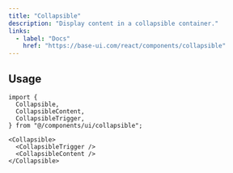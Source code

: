 ```yaml
---
title: "Collapsible"
description: "Display content in a collapsible container."
links:
  - label: "Docs"
    href: "https://base-ui.com/react/components/collapsible"
---
```


<Preview name="collapsible-demo" />

## Usage

```tsx title="Imports"
import {
  Collapsible,
  CollapsibleContent,
  CollapsibleTrigger,
} from "@/components/ui/collapsible";
```

```tsx title="Anatomy"
<Collapsible>
  <CollapsibleTrigger />
  <CollapsibleContent />
</Collapsible>
```
